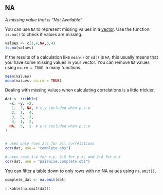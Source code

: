## NA

<dfn>A missing value that is "Not Available"</dfn>

You can use `NA` to represent missing values in a [vector](v.html#vector). Use the function `is.na()` to check if values are missing.

```r
values <- c(1,4,NA,3,4)
is.na(values)
```

If the results of a calculation like `mean()` or `sd()` is `NA`, this usually means that you have some missing values in your vector. You can remove `NA` values using `na.rm = TRUE` in many functions.

```r
mean(values)
mean(values, na.rm = TRUE)
```

Dealing with missing values when calculating correlations is a little trickier.

```r
dat <- tribble(
  ~x, ~y, ~z,
   1,  3, NA, # x-y included when p.c.o
   2,  1,  4, 
   3,  5,  3,
   4,  1,  2,
  NA,  5,  1  # y-z included when p.c.o
)


# uses only rows 2:4 for all correlations
cor(dat, use = "complete.obs")

# uses rows 1:4 for x-y, 2:5 for y-z, and 2:4 for x-z
cor(dat, use = "pairwise.complete.obs")
```
You can filter a table down to only rows with no NA values using `na.omit()`.

```r
complete_dat <- na.omit(dat)
```

`r kable(na.omit(dat))`





